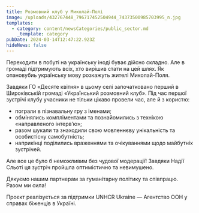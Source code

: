 ```yaml
---
title: Розмовний клуб у Миколай-Полі
image: /uploads/432767448_796717452504944_74373500985703995_n.jpg
templates:
  - category: content/newsCategories/public_sector.md
    _template: category
pubDate: 2024-03-14T12:47:22.923Z
hideNews: false
---
```


Переходити в побуті на українську іноді буває дійсно складно. Але в громаді підтримують всіх, хто вирішив стати на цей шлях. Як опановубиь українську мову розкажуть жителі Миколай-Поля. 

Завдяки ГО «Десяте квітня» в цьому селі започатковано перший в Широківській громаді «Український розмовний клуб». Під час першої зустрічі клубу учасники не тільки цікаво провели час, але й з користю:

* пограли в пізнавальну гру з іменами; 
* обмінялись компліментами та познайомились з технікою «направленого інтерв’ю»;
* разом шукали та знаходили свою мовленнєву унікальність та особистісну самобутність;
* наприкінці поділились враженнями та очікуваннями щодо майбутніх зустрічей.

Але все це було б неможливим без чудової модерації! Завдяки Надії Сльоті ця зустріч пройшла оптимістично та невимушено.

Дякуємо нашим партнерам за гуманітарну політику та співпрацю. Разом ми сила!

Проєкт реалізується за підтримки UNHCR Ukraine — Aгентство ООН у справах біженців в Україні.
